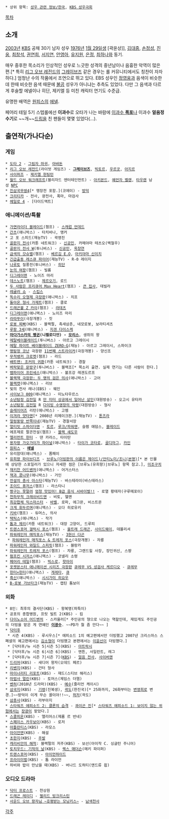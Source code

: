  * 상위 항목: [[성우 관련 정보/한국]], [[KBS 성우극회]]

{{{#!html
<img src="http://www.kbsvoice.net/board/data/blog/profile_image/1010114">
}}}

[[목차]]
== 소개 ==
[[2003년]] [[한국방송공사|KBS]] 공채 30기 남자 성우 [[1976년]] [[1월 29일]]생 [곽윤상]], [[김대중(성우)|김대중]], [[손정성]], [[진웅]], [[최창석]], [[권연희]], [[서지연]], [[안영아#s-2|안영아]], [[유지원]], [[은정]], [[최하나#s-1|최하나]]와 동기.

매우 중후한 목소리가 인상적인 성우로 느긋한 성격의 중년남이나 음흉한 악역이 많은 편.[* 특히 [[리그 오브 레전드]]의 [[그레이브즈(리그 오브 레전드)|그레이브즈]] 같은 경우는 롤 커뮤니티에서도 칭찬이 자자하다.] 엄청난 수의 작품에서 조연으로 뛰고 있다. EBS 성우인 [[정영웅]]과 음색이 비슷한데 한때 비슷한 음색 때문에 [[불곰(스타크래프트 2)|불곰]] 성우가 아니냐는 추측도 있었다. 다만 그 음색과 다르게 후술할 에넬이나 히단, 제키엘 등 미친 캐릭터 연기도 수준급.

유명한 배역은 [[원피스(만화)|원피스]]의 [[에넬]].

페어리 테일 5기 스텝롤에선 '''이과수'''로 오타가 나는 바람에 [[이과수 폭포|이과수 '''폭포''']]나 이과수 '''얼음정수기'''로 ~~개~~[[드립]]을 친 팬들이 몇몇 있었다(...).

== 출연작(가나다순) ==
=== 게임 ===
 * [[도타 2]] - [[그림자 마귀]], [[아바돈(도타 2)|아바돈]]
 * [[리그 오브 레전드]](라이엇 게임즈) - '''[[그레이브즈(리그 오브 레전드)|그레이브즈]]''', [[빅토르(리그 오브 레전드)|빅토르]], [[우르곳]], [[아지르]]
 * [[사이퍼즈]] - [[사도 제키엘|제키엘 헌팅턴]]
 * [[월드 오브 워크래프트]](블리자드 엔터테인먼트) - [[아키몬드]], [[벨렌|예언자 벨렌]], [[타우렌]] 남성 [[NPC]]
 * [[진삼국무쌍4]][* 맹장전 포함.](코에이) - [[방덕/기타 창작물|방덕]]
 * [[크리티카]] - 전사, 광전사, 폭마, 마검사
 * [[헤일로 4]] - [다이드액트]


=== 애니메이션/특촬 ===
 * [[가면라이더 블레이드]](챔프) - [[스캐럽 언데드]]
 * [[간츠]](애니박스) - 타치바나, 앵커
 * 고 포 스피드(재능TV) - 곽영진
 * [[골판지 전사]](카툰 네트워크) - [[카미야 코우스케|신공민]], 카메야마 테츠오(백철우)
 * [[골판지 전사 W]](투니버스) - [[카미야 코우스케|신공민]], [[자이젠 소스케|옥창연]]
 * [[금색의 갓슈|금색의 갓슈벨]](챔프) - [[베르김 E.O]], [[신이치#s-10|아키야마 신이치]]
 * [[토미카 히어로 레스큐 파이어|긴급출동 레스큐 파이어]](재능TV) - R-0 레이지
 * [[나루토]] 질풍전(투니버스) - [[히단]]
 * [[눈의 여왕]](챔프) - 빌롬
 * [[디그레이맨]] - 노이즈 마리
 * [[데스노트]](챔프) - [[제르오기]], 로드
 * [[두 사람은 프리큐어 Max Heart]](챔프) - [[집사 자켄나 A&집사 자켄나 B|큰 집사]], 데빌라
 * [[레귤러 쇼]] - [[스킵스]]
 * [[과학닌자대 갓챠맨|독수리 오형제 극장판]](애니박스) - 치프
 * [[형사 가제트|돌아온 형사 가제트]](챔프) - 클로
 * [[드래곤볼 改|드래곤볼 Z 카이]](챔프) - [[라데츠]]
 * [[D.Gray-man|디그레이맨]](애니맥스) - 노이즈 마리
 * [[라따뚜이(애니메이션)|라따뚜이]](극장개봉) - 짓
 * [[로봇 찌빠]](KBS) - 블랙펄, 촉새삼촌, 네모로봇, 보라티셔츠
 * [[루팡 3세]](애니박스) - [[지겐 다이스케]]
 * '''[[마다가스카의 펭귄]](니켈로디언) - [[모리스(마다가스카의 펭귄)|모리스]]''', 생쥐의 왕
 * [[메탈베이블레이드]](투니버스) - 아르고 그레이시
 * [[메탈 파이트 베이블레이드 ZERO-G]](재능) - 아르고 그레이시, 스파이크
 * [[명탐정 코난]] 극장판 [[11번째 스트라이커]](극장개봉) - 양신조
 * [[무적뱅커 크로켓]](챔프) - 라드
 * [[배트맨|배트맨: 조커의 귀환]](카툰 네트워크) - 경찰
 * [[벼락맞은 문방구]](투니버스) - 블랙조[* 목소리 출연. 실제 연기는 다른 사람이 한다.]
 * [[댄스 인 더 뱀파이어 번드|뱀파이어 프린세스]](애니박스) - 볼프강 레겐도르프
 * [[블랙·잭|블랙잭 극장판: 두 명의 검은 의사]](애니박스) - 고어
 * [[블랙캣(만화)|블랙캣]](애니맥스) - 리브
 * 빛의 전사 레나(EBS) - 웨인
 * [[사이보그 009]](애니맥스) - 미노타우르스
 * [[소년탐정 김전일]] R [[소년탐정 김전일/시즌2의 단편#s-4.1|만 미터 상공에서 일어난 살인]](대원방송) - 오고시 유타카
 * [[소년탐정 김전일]] R [[소년탐정 김전일/시즌2의 단편#s-3.1|다이빙 수영장의 악령]](대원방송) - 형사
 * [[슬레이어즈]] 리턴(애니박스) - 고렘
 * [[얏타맨|이겨라 얏타맨]][* 2008년 리메이크판.](재능TV) - [[톤즈라]]
 * [[얼렁뚱땅 반쪽이네]](재능TV) - 경찰서장
 * [[얼티밋 스파이더맨]] - [[토르(마블 코믹스)|토르]], [[루크 케이지|루크/파워맨]], 슬램 애덤스, [[블레이드(마블 코믹스)|블레이드]]
 * 에프제로 팔콘전설(챔프) - [[블랙 섀도우]]
 * [[엘리먼트 헌터]] - 댄 카라스, 타이탄
 * [[용자왕 가오가이가 파이널]](애니박스) - [[타이가 코타로]], [[골디마그]], [[카인(용자왕 가오가이가)|카인]]
 * [[원피스(만화)|원피스]] - '''[[에넬]]'''
 * 유리함대(애니맥스) - 폼페이
 * [[유희왕 파이브디즈]] - [[브루노(유희왕)|브루노(더빙판의 이름은 제이드)/안티노미/조니(본명)]][* 본 인물에 상당한 스포일러가 있으니 자세한 점은 [브루노(유희왕)|브루노] 항목 참고.], [[미조구치#s-4|미조구치]]
 * [[재키찬 어드벤처]](애니맥스) - 어거스터스
 * [[잭과 콩나무]](애니박스) - 거인
 * [[전설의 총사 아카즈킨|전설의 총사 아스타]](재능TV) - 바스테라이(바스테라스)
 * [[조이드 퓨저스]](챔프) - 라스타니
 * [[짱구는 못말려]] [[바카우맛! B급 구루메 서바이벌!!|엄청 맛있어! B급 음식 서바이벌!!]] - 로열 황태자(구루메포이)
 * [[천하무적 크래쉬비드맨]] - 비토, 헬맨
 * [[최강합체 믹스마스터]] - [[바벨#s-4|바벨]], 로파, 에그몬, 비스트몬
 * [[크게 휘두르며]](애니맥스) - 오다 히로유키
 * [[키바]](챔프) - 듀머스, 의사
 * [[택틱스]](애니맥스) - 작가
 * [[톰과 제리]](카툰 네트워크) - 대장 고양이, 드루피
 * [[트랜스포머 사이버트론|트랜스포머 갤럭시 포스]](챔프) - [[스커지(사이버트론)|울트래 드래곤]], [[사이드웨이즈(RID)|사이드웨이]], 데몰리셔
 * [[마법전대 마지레인저|파워레인저 매직포스]](재능TV) - [[3현신 다곤]]
  * [[마법전대 마지레인저|파워레인저 매직포스 & 트레저 포스]](극장개봉) - 자룡
 * [[수권전대 게키레인저|파워레인저 와일드 스피릿]](챔프) - 블랑카
 * [[굉굉전대 보우켄쟈|파워레인저 트레저 포스]](챔프) - 자룡, 그랜드힐 사장, 장인귀신, 스팡
 * [[펌프킨 시저스]](애니맥스) - 코넬리 소령
 * [[페어리 테일(만화)|페어리 테일]](챔프) - [[빅스로]], [[핫아이]]
 * [[포켓몬스터 애니메이션 시리즈/극장판|포켓몬스터 애니메이션 시리즈 극장판]] [[큐레무 VS 성검사 케르디오]] - [[큐레무]]
 * [[헌터×헌터]](애니맥스) - [[게레타]], [[큐(헌터×헌터)|큐]]
 * [[흑신]](애니박스) - [[시시가미 히요우]]
 * [[B-로보 카부타크|B-로봇 가브타크]](재능TV) - 캡틴 톰보이

=== 외화 ===
 * 8인: 최후의 결사단(KBS) - 왕복명(파특이)
 * 공포의 종합병원, 프릿 빌트 2(KBS) - 킴
 * [[공룡대탐험|다이노소어 어드벤처]] - 스카울러[* 주인공의 형으로 나오는 역할인데, 재밌게도 주인공의 더빙을 맡은 게 연예인 '''[[이광수]]'''. ~~PD가 뭘 좀 안다~~ ]
 * [[닥터후]]
  * 시즌 4(KBS) - 루시우스[* 에피소드 1의 예고편에서만 더빙했고 2007년 크리스마스 스폐셜의 예고편에서는 [[김소형]]이 더빙했고 본편에서는 [[이윤선]]이 더빙했다.]
  * [닥터후/뉴 시즌 5|시즌 5](KBS) - [[아트락시]]
  * [닥터후/뉴 시즌 6|시즌 6](KBS) - 맨튼, 사일런트, 레그
  * [닥터후/뉴 시즌 7|시즌 7]([[KBS]]) - [[얼음 전사]], [[사이버맨]]
 * [[드리머]](KBS) - 새디어 왕자(오데드 페르)
 * [[리벤지#s-4|리벤지]](KBS) - 건터 형사
 * [[마이너리티 리포트]](KBS) - 재드(스티브 해리스)
 * [[멀린(드라마)|마법사 멀린]](KBS) - 토머스(제임스 더햄)
 * [[벤허]](2010년 드라마)(KBS) - [[예수]](줄리언 케이시)
 * [[삼국(드라마)|삼국지]](KBS) - [[기령]](진복생), [[곽도]](한진국)[* 25화까지, 26화부터는 [[변영희]]로 변경.]~~방덕이 이게 무슨 꼴이야!!~~, [[허저]](곽도)
 * [[삼총사]](KBS) - 라부아지
 * [[클론의 습격|스타워즈 에피소드 2: 클론의 습격]] - [[콰이곤 진]][* [[보이지 않는 위험|스타워즈 에피소드 1: 보이지 않는 위험]]에서는 [[장광]]이 맡았다.]
 * [[스콜피온]](KBS) - 앨리어스(제롬 르 반네)
 * [[스페이스 카우보이]](KBS) - 로저
 * [[아틀란티스]](KBS) - 라모스
 * [[아이언맨]](KBS) - 해설
 * [[초한전기|초한지]](KBS) - [[주발]]
 * [[캐리비안의 해적]]: 블랙펄의 저주(KBS) - 보선(아이작 C. 싱글턴 주니어)
 * [[기적의 날|토치우드: 기적의 날]](KBS) - [[렉스 매더슨]](메키 파이퍼)
 * [[트랜스포머 실사영화 시리즈|트랜스포머]](KBS) - [[아이언하이드(실사판)|아이언하이드]]
 * [[프라이미벌]](KBS) - 톰 라이언
 * 하비와 밥이 만났을 때(KBS) - 버나드 도허티(앤드류 윕)

=== 오디오 드라마 ===
 * [[닥터 프로스트]] - 천상원
 * [[드래곤 레이디(소설)|드래곤 레이디]] - [[젤리드 빙크리스틴]]
 * [[어이쿠! 왕자님 ~호감가는 모양새~#s-1.8.2|사운드 오브 왕자님 ~호평받는 모닝키스~]] - [[어이쿠! 왕자님 ~호감가는 모양새~#s-1.9.3|남색천사]]

[[각주]]
